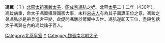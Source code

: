 {{expand|time=2017-02-25T13:07:12+00:00}}
{{unreferenced|time=2017-02-25T13:07:12+00:00}}
'''馮翼'''（？{{bd|||430年|catIdx=F馮}}）[[北燕太祖|北燕太祖]][[馮跋|馮跋]][[太子|太子]]，[[昭成帝|昭成帝]][[馮弘|馮弘]]之姪。北燕[[太平_(北燕)|太平]]二十二年（430年），馮跋病重，命太子馮翼攝理國家大事，未料[[宋夫人|宋夫人]]有為其子圖謀王位之意，馮跋之弟馮弘於是帶兵進宮平變，倉促間馮跋於驚懼中去世。馮弘遂即天王位，盡殺包括太子馮翼在內的馮跋諸子百人。


[[Category:北燕皇室|Category:北燕皇室]]
[[Category:长乐冯氏|Y]]
[[Category:魏晉南北朝太子|Category:魏晉南北朝太子]]